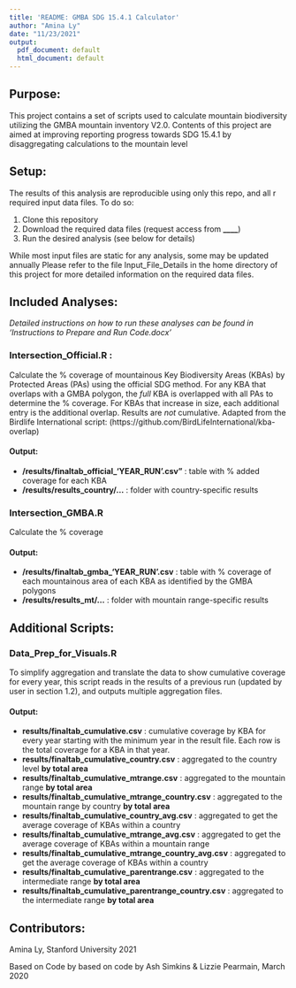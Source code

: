 ```yaml
---
title: 'README: GMBA SDG 15.4.1 Calculator'
author: "Amina Ly"
date: "11/23/2021"
output:
  pdf_document: default
  html_document: default
---
```

## Purpose:
This project contains a set of scripts used to calculate mountain biodiversity 
utilizing the GMBA mountain inventory V2.0. Contents of this project are aimed at 
improving reporting progress towards SDG 15.4.1 by disaggregating calculations 
to the mountain level 

## Setup: 

The results of this analysis are reproducible using only this repo, and all r
required input data files. To do so:

1. Clone this repository
2. Download the required data files (request access from **____**)
3. Run the desired analysis (see below for details)

While most input files are static for any analysis, some may be updated annually
Please refer to the file Input_File_Details in the home directory of this project
for more detailed information on the required data files.
 
## Included Analyses: 
_Detailed instructions on how to run these analyses can be found in 'Instructions
to Prepare and Run Code.docx'_

### Intersection_Official.R :
Calculate the % coverage of mountainous Key Biodiversity Areas (KBAs) by 
Protected Areas (PAs) using the official SDG method. For any KBA that overlaps
with a GMBA polygon, the _full_ KBA is overlapped with all PAs to determine the 
% coverage. For KBAs that increase in size, each additional entry is the
additional overlap. Results are _not_ cumulative. Adapted from the Birdlife 
International script:  (https://github.com/BirdLifeInternational/kba-overlap)

#### Output: 
   + **/results/finaltab_official_'YEAR_RUN'.csv"** : table with % added coverage for
   each KBA
   + **/results/results_country/...** : folder with country-specific results
   
### Intersection_GMBA.R
Calculate the % coverage 

#### Output: 
  + **/results/finaltab_gmba_'YEAR_RUN'.csv** : table with % coverage of each 
  mountainous area of each KBA as identified by the GMBA polygons
  + **/results/results_mt/...** : folder with mountain range-specific results

  
## Additional Scripts:

### Data_Prep_for_Visuals.R

To simplify aggregation and translate the data to show cumulative coverage for 
every year, this script reads in the results of a previous run (updated by user
in section 1.2), and outputs multiple aggregation files.

#### Output: 

  + **results/finaltab_cumulative.csv** : cumulative coverage by KBA for every year 
  starting with the minimum year in the result file. Each row is the total 
  coverage for a KBA in that year.
  + **results/finaltab_cumulative_country.csv** : aggregated to the country level 
  **by total area**
  + **results/finaltab_cumulative_mtrange.csv** : aggregated to the mountain range 
  **by total area**
  + **results/finaltab_cumulative_mtrange_country.csv** : aggregated to the mountain 
  range by country **by total area**
  + **results/finaltab_cumulative_country_avg.csv** : aggregated to get the average 
  coverage of KBAs within a country
  + **results/finaltab_cumulative_mtrange_avg.csv** : aggregated to get the average 
  coverage of KBAs within a mountain range
  + **results/finaltab_cumulative_mtrange_country_avg.csv** : aggregated to get the 
  average coverage of KBAs within a country
  + **results/finaltab_cumulative_parentrange.csv** : aggregated to the 
  intermediate range **by total area**
  + **results/finaltab_cumulative_parentrange_country.csv** : aggregated to the 
  intermediate range **by total area**


## Contributors: 
Amina Ly, Stanford University 2021

Based on Code by based on code by Ash Simkins & Lizzie Pearmain, March 2020